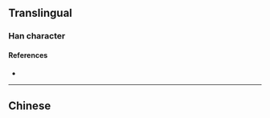 {{also|强}}
{{character info/new}}
==Translingual==

===Han character===
{{Han char|rn=93|rad=牛|as=12|sn=16|four=|canj=NIHQ|ids=⿱强牛}}

====References====
* {{Han ref|kx=0704.081|hdz=31820.100|uh=729F|ud=29343}}

----

==Chinese==
{{zh-see|强|v|[[stubborn]]}}